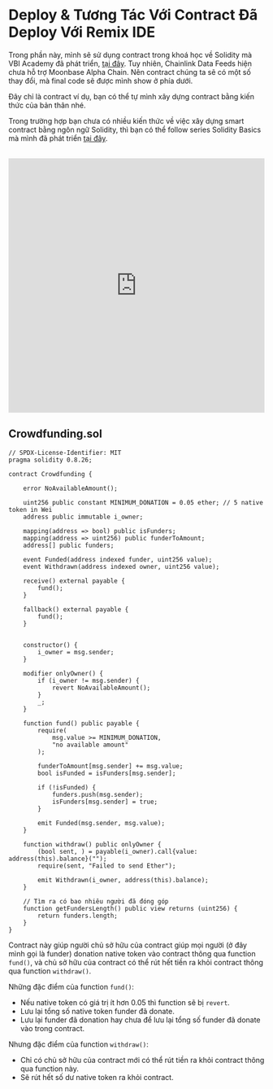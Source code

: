 # Deploy & Tương Tác Với Contract Đã Deploy Với Remix IDE

Trong phần này, mình sẽ sử dụng contract trong khoá học về Solidity mà VBI Academy đã phát triển, [tại đây](https://github.com/openedu101/solidity-basics/tree/03-decentralized-crowdfunding). Tuy nhiên, Chainlink Data Feeds hiện chưa hỗ trợ Moonbase Alpha Chain. Nên contract chúng ta sẽ có một số thay đổi, mà final code sẽ được mình show ở phía dưới.

Đây chỉ là contract ví dụ, bạn có thể tự mình xây dựng contract bằng kiến thức của bản thân nhé.

Trong trường hợp bạn chưa có nhiều kiến thức về việc xây dựng smart contract bằng ngôn ngữ Solidity, thì bạn có thể follow series Solidity Basics mà mình đã phát triển [tại đây](https://youtube.com/playlist?list=PLxBQKTwGKNkPHerotpDlVQr3nCvNjcUKK&si=joGb4L298nXZLjGj).

<br />

<iframe
  width="100%"
  height="500"
  src="https://www.youtube.com/embed/videoseries?si=EepE8mOdl_mUrQIQ&amp;list=PLxBQKTwGKNkPHerotpDlVQr3nCvNjcUKK"
  title="YouTube video player"
  frameborder="0"
  allow="accelerometer; autoplay; clipboard-write; encrypted-media; gyroscope; picture-in-picture; web-share"
  referrerpolicy="strict-origin-when-cross-origin"
  allowfullscreen
></iframe>

## Crowdfunding.sol

```solidity
// SPDX-License-Identifier: MIT
pragma solidity 0.8.26;

contract Crowdfunding {

    error NoAvailableAmount();

    uint256 public constant MINIMUM_DONATION = 0.05 ether; // 5 native token in Wei
    address public immutable i_owner;

    mapping(address => bool) public isFunders;
    mapping(address => uint256) public funderToAmount;
    address[] public funders;

    event Funded(address indexed funder, uint256 value);
    event Withdrawn(address indexed owner, uint256 value);

    receive() external payable {
        fund();
    }

    fallback() external payable {
        fund();
    }


    constructor() {
        i_owner = msg.sender;
    }

    modifier onlyOwner() {
        if (i_owner != msg.sender) {
            revert NoAvailableAmount();
        }
        _;
    }

    function fund() public payable {
        require(
            msg.value >= MINIMUM_DONATION,
            "no available amount"
        );

        funderToAmount[msg.sender] += msg.value;
        bool isFunded = isFunders[msg.sender];

        if (!isFunded) {
            funders.push(msg.sender);
            isFunders[msg.sender] = true;
        }

        emit Funded(msg.sender, msg.value);
    }

    function withdraw() public onlyOwner {
        (bool sent, ) = payable(i_owner).call{value: address(this).balance}("");
        require(sent, "Failed to send Ether");

        emit Withdrawn(i_owner, address(this).balance);
    }

    // Tìm ra có bao nhiêu người đã đóng góp
    function getFundersLength() public view returns (uint256) {
        return funders.length;
    }
}
```

Contract này giúp người chủ sở hữu của contract giúp mọi người (ở đây mình gọi là funder) donation native token vào contract thông qua function `fund()`, và chủ sở hữu của contract có thể rút hết tiền ra khỏi contract thông qua function `withdraw()`.

Những đặc điểm của function `fund()`:

- Nếu native token có giá trị ít hơn 0.05 thì function sẽ bị `revert`.
- Lưu lại tổng số native token funder đã donate.
- Lưu lại funder đã donation hay chưa để lưu lại tổng số funder đã donate vào trong contract.

Nhưng đặc điểm của function `withdraw()`:

- Chỉ có chủ sở hữu của contract mới có thể rút tiền ra khỏi contract thông qua function này.
- Sẽ rút hết số dư native token ra khỏi contract.
